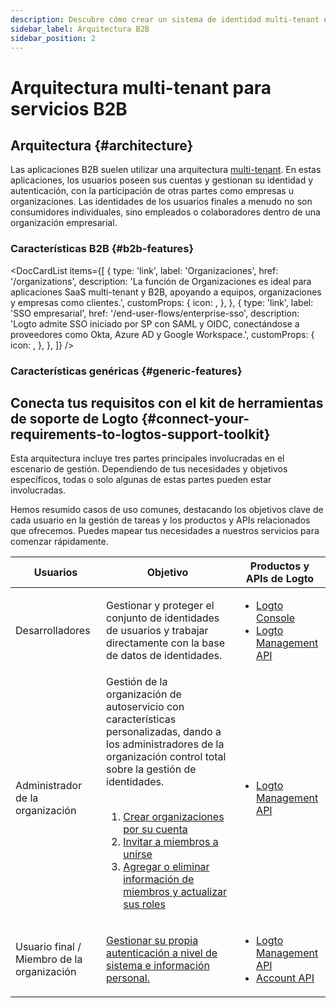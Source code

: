 ```yaml
---
description: Descubre cómo crear un sistema de identidad multi-tenant escalable para software B2B con todas las características de Autenticación (Authentication) y Autorización (Authorization).
sidebar_label: Arquitectura B2B
sidebar_position: 2
---
```




# Arquitectura multi-tenant para servicios B2B

## Arquitectura \{#architecture}

Las aplicaciones B2B suelen utilizar una arquitectura [multi-tenant](https://auth.wiki/multi-tenancy). En estas aplicaciones, los usuarios poseen sus cuentas y gestionan su identidad y autenticación, con la participación de otras partes como empresas u organizaciones. Las identidades de los usuarios finales a menudo no son consumidores individuales, sino empleados o colaboradores dentro de una organización empresarial.

<ImageB2b width="100%" height="auto" />

### Características B2B \{#b2b-features}

<DocCardList
  items={[
    {
      type: 'link',
      label: 'Organizaciones',
      href: '/organizations',
      description:
        'La función de Organizaciones es ideal para aplicaciones SaaS multi-tenant y B2B, apoyando a equipos, organizaciones y empresas como clientes.',
      customProps: {
        icon: <OrganizationIcon />,
      },
    },
    {
      type: 'link',
      label: 'SSO empresarial',
      href: '/end-user-flows/enterprise-sso',
      description:
        'Logto admite SSO iniciado por SP con SAML y OIDC, conectándose a proveedores como Okta, Azure AD y Google Workspace.',
      customProps: {
        icon: <SsoIcon />,
      },
    },
  ]}
/>

### Características genéricas \{#generic-features}

<GenericFeatures />

## Conecta tus requisitos con el kit de herramientas de soporte de Logto \{#connect-your-requirements-to-logtos-support-toolkit}

Esta arquitectura incluye tres partes principales involucradas en el escenario de gestión. Dependiendo de tus necesidades y objetivos específicos, todas o solo algunas de estas partes pueden estar involucradas.

Hemos resumido casos de uso comunes, destacando los objetivos clave de cada usuario en la gestión de tareas y los productos y APIs relacionados que ofrecemos. Puedes mapear tus necesidades a nuestros servicios para comenzar rápidamente.

| Usuarios                                   | Objetivo                                                                                                                                                                                                                                                                                                                                                                                                                                                                                                                                                            | Productos y APIs de Logto                                                                                                                        |
| ------------------------------------------ | ------------------------------------------------------------------------------------------------------------------------------------------------------------------------------------------------------------------------------------------------------------------------------------------------------------------------------------------------------------------------------------------------------------------------------------------------------------------------------------------------------------------------------------------------------------------- | ------------------------------------------------------------------------------------------------------------------------------------------------ |
| Desarrolladores                            | Gestionar y proteger el conjunto de identidades de usuarios y trabajar directamente con la base de datos de identidades.                                                                                                                                                                                                                                                                                                                                                                                                                                            | <ul><li>[Logto Console](https://cloud.logto.io)</li><li>[Logto Management API](https://openapi.logto.io)</li></ul>                               |
| Administrador de la organización           | Gestión de la organización de autoservicio con características personalizadas, dando a los administradores de la organización control total sobre la gestión de identidades.<br /><br /><ol><li>[Crear organizaciones por su cuenta](/end-user-flows/organization-experience/create-organization)</li><li>[Invitar a miembros a unirse](/end-user-flows/organization-experience/invite-organization-members)</li><li>[Agregar o eliminar información de miembros y actualizar sus roles](/end-user-flows/organization-experience/organization-management)</li></ol> | <ul><li>[Logto Management API](https://openapi.logto.io)</li></ul>                                                                               |
| Usuario final / Miembro de la organización | [Gestionar su propia autenticación a nivel de sistema e información personal.](/end-user-flows)                                                                                                                                                                                                                                                                                                                                                                                                                                                                     | <ul><li>[Logto Management API](https://openapi.logto.io)</li><li>[Account API](https://openapi.logto.io/group/endpoint-account-center)</li></ul> |

<RelatedResource />
